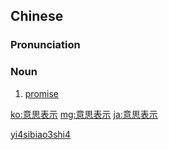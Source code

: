 ==Chinese==
{{zh-forms|type=22}}

===Pronunciation===
{{zh-pron
|m=yìsi biǎoshì
|cat=n
}}

===Noun===
{{zh-noun}}

# {{lb|zh|legal}} [[promise]]

[[Category:zh:Law|yi4sibiao3shi4]]

[[ko:意思表示]]
[[mg:意思表示]]
[[ja:意思表示]]